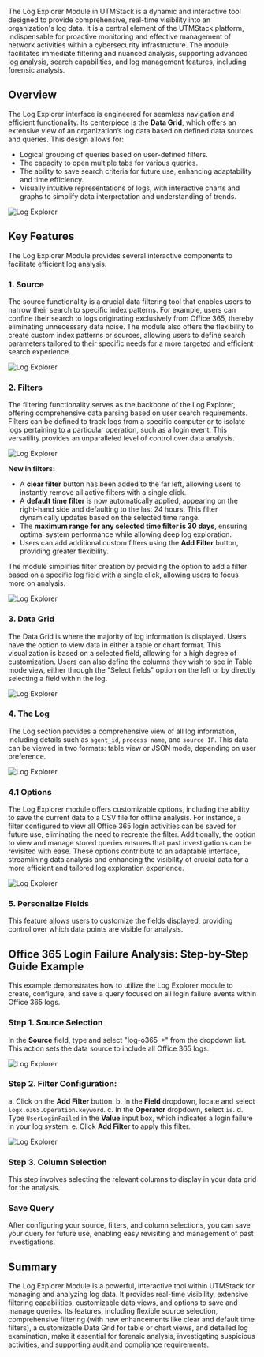 The Log Explorer Module in UTMStack is a dynamic and interactive tool designed to provide comprehensive, real-time visibility into an organization's log data. It is a central element of the UTMStack platform, indispensable for proactive monitoring and effective management of network activities within a cybersecurity infrastructure. The module facilitates immediate filtering and nuanced analysis, supporting advanced log analysis, search capabilities, and log management features, including forensic analysis.

## Overview

The Log Explorer interface is engineered for seamless navigation and efficient functionality. Its centerpiece is the **Data Grid**, which offers an extensive view of an organization’s log data based on defined data sources and queries. This design allows for:

*   Logical grouping of queries based on user-defined filters.
*   The capacity to open multiple tabs for various queries.
*   The ability to save search criteria for future use, enhancing adaptability and time efficiency.
*   Visually intuitive representations of logs, with interactive charts and graphs to simplify data interpretation and understanding of trends.

![Log Explorer](https://mintcdn.com/utmstack/OEt3XKGepmb6ogAs/images/logexplorer/logexplorerpanel.png?fit=max&auto=format&n=OEt3XKGepmb6ogAs&q=85&s=0849568511d25b3b7b2f02349f6ca582)

## Key Features

The Log Explorer Module provides several interactive components to facilitate efficient log analysis.

### 1. Source

The source functionality is a crucial data filtering tool that enables users to narrow their search to specific index patterns. For example, users can confine their search to logs originating exclusively from Office 365, thereby eliminating unnecessary data noise. The module also offers the flexibility to create custom index patterns or sources, allowing users to define search parameters tailored to their specific needs for a more targeted and efficient search experience.

![Log Explorer](https://mintcdn.com/utmstack/OEt3XKGepmb6ogAs/images/logexplorer/sources_logexplorer.png?fit=max&auto=format&n=OEt3XKGepmb6ogAs&q=85&s=3ec7324236b7ce67cc43f7a21fe648dc)

### 2. Filters

The filtering functionality serves as the backbone of the Log Explorer, offering comprehensive data parsing based on user search requirements. Filters can be defined to track logs from a specific computer or to isolate logs pertaining to a particular operation, such as a login event. This versatility provides an unparalleled level of control over data analysis.

![Log Explorer](https://mintcdn.com/utmstack/OEt3XKGepmb6ogAs/images/logexplorer/filters_logexplorer.png?fit=max&auto=format&n=OEt3XKGepmb6ogAs&q=85&s=eacad42c7c2fd3e710f29ce1d546ce62)

**New in filters:**

*   A **clear filter** button has been added to the far left, allowing users to instantly remove all active filters with a single click.
*   A **default time filter** is now automatically applied, appearing on the right-hand side and defaulting to the last 24 hours. This filter dynamically updates based on the selected time range.
*   The **maximum range for any selected time filter is 30 days**, ensuring optimal system performance while allowing deep log exploration.
*   Users can add additional custom filters using the **Add Filter** button, providing greater flexibility.

The module simplifies filter creation by providing the option to add a filter based on a specific log field with a single click, allowing users to focus more on analysis.

![Log Explorer](https://mintcdn.com/utmstack/OEt3XKGepmb6ogAs/images/logexplorer/timestamp_logexplorer.png?fit=max&auto=format&n=OEt3XKGepmb6ogAs&q=85&s=4be5ee28b5defd363176422feaf9ddbd)

### 3. Data Grid

The Data Grid is where the majority of log information is displayed. Users have the option to view data in either a table or chart format. This visualization is based on a selected field, allowing for a high degree of customization. Users can also define the columns they wish to see in Table mode view, either through the "Select fields" option on the left or by directly selecting a field within the log.

![Log Explorer](https://mintcdn.com/utmstack/c31KcEgLT8_kl3Nu/images/logexplorer/chartmode.png?fit=max&auto=format&n=c31KcEgLT8_kl3Nu&q=85&s=faacf2b4d7b58e602e5055645027dbb5)

### 4. The Log

The Log section provides a comprehensive view of all log information, including details such as `agent_id`, `process name`, and `source IP`. This data can be viewed in two formats: table view or JSON mode, depending on user preference.

![Log Explorer](https://mintcdn.com/utmstack/OEt3XKGepmb6ogAs/images/logexplorer/the_log.png?fit=max&auto=format&n=O)

### 4.1 Options

The Log Explorer module offers customizable options, including the ability to save the current data to a CSV file for offline analysis. For instance, a filter configured to view all Office 365 login activities can be saved for future use, eliminating the need to recreate the filter. Additionally, the option to view and manage stored queries ensures that past investigations can be revisited with ease. These options contribute to an adaptable interface, streamlining data analysis and enhancing the visibility of crucial data for a more efficient and tailored log exploration experience.

![Log Explorer](https://mintcdn.com/utmstack/OEt3XKGepmb6ogAs/images/logexplorer/options.png?fit=max&auto=format&n=OEt3XKGepmb6ogAs&q=85&s=bad497a5fb988007dcbcd080eace47d2)

### 5. Personalize Fields

This feature allows users to customize the fields displayed, providing control over which data points are visible for analysis.

## Office 365 Login Failure Analysis: Step-by-Step Guide Example

This example demonstrates how to utilize the Log Explorer module to create, configure, and save a query focused on all login failure events within Office 365 logs.

### Step 1. Source Selection

In the **Source** field, type and select "log-o365-\*" from the dropdown list. This action sets the data source to include all Office 365 logs.

![Log Explorer](https://mintcdn.com/utmstack/c31KcEgLT8_kl3Nu/images/logexplorer/0365_selection.png?fit=max&auto=format&n=c31KcEgLT8_kl3Nu&q=85&s=43b0dce1d54e8535a55506532bd6ba5e)

### Step 2. Filter Configuration:

a. Click on the **Add Filter** button.
b. In the **Field** dropdown, locate and select `logx.o365.Operation.keyword`.
c. In the **Operator** dropdown, select `is`.
d. Type `UserLoginFailed` in the **Value** input box, which indicates a login failure in your log system.
e. Click **Add Filter** to apply this filter.

![Log Explorer](https://mintcdn.com/utmstack/OEt3X)

### Step 3. Column Selection

This step involves selecting the relevant columns to display in your data grid for the analysis.

### Save Query

After configuring your source, filters, and column selections, you can save your query for future use, enabling easy revisiting and management of past investigations.

## Summary

The Log Explorer Module is a powerful, interactive tool within UTMStack for managing and analyzing log data. It provides real-time visibility, extensive filtering capabilities, customizable data views, and options to save and manage queries. Its features, including flexible source selection, comprehensive filtering (with new enhancements like clear and default time filters), a customizable Data Grid for table or chart views, and detailed log examination, make it essential for forensic analysis, investigating suspicious activities, and supporting audit and compliance requirements.